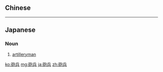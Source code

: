 {{also|炮兵}}
==Chinese==
{{zh-see|炮兵}}

----

==Japanese==
{{ja-kanjitab|ほう|へい|yomi=on}}

===Noun===
{{ja-noun|ほうへい}}

# [[artilleryman]]

[[ko:砲兵]]
[[mg:砲兵]]
[[ja:砲兵]]
[[zh:砲兵]]